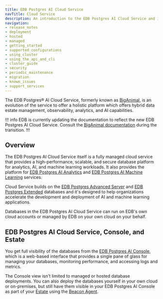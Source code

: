 ```yaml
---
title: EDB Postgres AI Cloud Service
navTitle: Cloud Service
description: An introduction to the EDB Postgres AI Cloud Service and its features.
navigation:
- release_notes
- deployment
- hosted
- managed
- getting_started
- supported_configurations
- using_cluster
- using_the_api_and_cli
- cluster_guide
- security
- periodic_maintenance
- migration
- known_issues
- support_services
---
```


The EDB Postgres® AI Cloud Service, formerly known as [BigAnimal](/biganimal/latest/), is an evolution of the service to offer a holistic platform which offers hybrid data estate management, observability, analytics, and AI capabilities. 

!!! info
EDB is currently updating the documentation to reflect the new EDB Postgres AI Cloud Service. Consult the [BigAnimal documentation](/biganimal/latest/) during the transition.
!!!

## Overview

The EDB Postgres AI Cloud Service itself is a fully managed cloud service that provides a high-performance, scalable, and secure database platform for analytics, AI, and machine learning workloads. It also provides the platform for [EDB Postgres AI Analytics](../analytics/) and [EDB Postgres AI Machine Learning](../ai-ml/) services.

Cloud Service builds on the [EDB Postgres Advanced Server](../databases/epas) and [EDB Postgres Extended](../databases/pge) databases and it's designed to help organizations accelerate the development and deployment of AI and machine learning applications.

Databases in the EDB Postgres AI Cloud Service can run on EDB's own cloud accounts or managed by EDB on your own cloud on your behalf. 

## EDB Postgres AI Cloud Service, Console, and Estate

You get full visibility of the databases from the [EDB Postgres AI Console](../console), which is a web-based interface that provides a single pane of glass for managing your databases, monitoring performance, and accessing logs and metrics.

The Console view isn't limited to managed or hosted database deployments. You can also deploy the databases yourself in your own cloud or on-premises, but still have them visible in your EDB Postgres AI Console as part of your [Estate](../console/estate) using the [Beacon Agent](../console/agent/).


